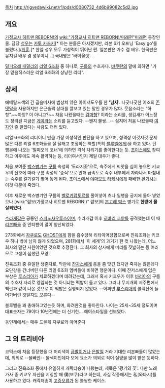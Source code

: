 [[목차]]
http://rigvedawiki.net/r1/pds/d0080732_4d6b99082c5d2.jpg

== 개요 ==
[[가정교사 히트맨 REBORN!]]의 [[wiki:"가정교사 히트맨 REBORN!/미래편"미래편]] 등장인물. 담당 [[성우]]는 [[카토 카즈키]][* 아는 분들은 아시겠지만, 리본 6기 오프닝 'Easy go'를 불렀다.]/[[위훈]].[* 한일 성우 모두 가창력이 뛰어난 편. 일본판은 가수 겸 배우. 한국판은 뮤지컬 배우 겸 성우이니...] 국내명은 '바이올렛'.

[[밀피오레 패밀리]]의 [[리얼 6조화]] 중 하나로, [[구름]]의 수호자다. [[뱌쿠란]]의 말에 의하면 "가장 믿음직스러운 리얼 6조화의 상냥한 리더".


== 상세 ==
에메랄드색의 긴 곱슬머사에 범상치 않은 아이섀도우를 한 ''''남자''''. 나긋나긋한 어조의 [[존댓말]]을 사용하지만 은근슬쩍 상대를 깔보고 있는 말인 경우가 많다. 웃음소리는 "하항".~~아앙? 이 아니고?~~ 처음 나왔을때는 [[감마]]형? 이라는 소리를, 생김새가 어느정도 정리된 지금은 [[게이]]라는 소리를 듣고있다. --왠지 불쌍...-- 심지어 처음 나왔을때 [[여자]]인 줄 알았다는 사람도 더러 있다.

리얼 6조화의 리더이니 만큼 가장 이성적인 판단을 하고 있으며, 성격상 이것저것 문제 많은 다른 리얼 6조화들을 잘 달래고 조정하는 역할(특히 [[블루벨]]에게)을 하고 있다. 단행본에 나오는 '밀피오레 코너'에 의하면 격식 차리기를 좋아한다는 듯. [[초이스]]에도 참여하고 이후에도 계속 활약하는 등, 리더여서인지 제일 대우가 좋다.

처음 보여준 [[박스병기]]는 [[구름]] 속성의 '도라지꽃'으로, 숙주에게 씨앗을 심어 놓으면 키쿄우의 신호에 따라 구름 속성의 '증식'으로 인해 급속도로 숙주 내부에서 자라나서 마침내는 숙주를 갈기갈기 찢어 놓게 된다. 초이스에서 [[야마모토 타케시]]에게 패배한 [[환기사]]는 이것 때문에 죽었다.

이후 새로운 박스병기인 구름의 [[벨로키랍토르]]를 풀어넣어 츠나 일행을 궁지에 몰아 넣었으나 [wiki:"람보(가정교사 히트맨 REBORN!)" 람보]의 [[본고레 박스]] 병기로 '''한방에 몰살되었다.'''

[[수라개갑]]은 공룡인 [[스피노사우루스]]이며, 수라개갑 이후 [[히바리 쿄야]]를 공격했는데 이 때 [[리본빠]]들 중 안티팬이 많이 양산되었다.

273화에서 [[자쿠로]]도 [[GHOST]]에게 힘을 흡수당해 리타이어당함으로써 진육조화는 키쿄우 하나 밖에 남지 않게 되었으며, 281화에서 '이 세계'의 과거가 한 컷 나왔는데, 어느 회사의 말단 사원이었던 것으로 추정된다. 그 회사의 상사에게 머리를 짓밟히는 등 여러모로 고생이 심했던 모양.

진육조화 중 유일한 생존자로, 막판에 [[잔자스]]에게 총을 좀 맞긴 했지만 죽지는 않은데다 요단강을 건너버린 다른 리얼 6조화 멤버들에 비하면 행운아다. 이때 잔저스에게 입은 부상은 [[루스리아]]가 치료하겠다며 데려갔는데, 그래서 혹시 키쿄우가 이후 [[바리아]]의 구름의 수호자 자리로 영입되는 것 아니냐는 떡밥이 돌고 있다. 그러나 무지개의 저주편에서 백란과 같이 나온 것으로 이 떡밥은 실행되지 않았다. --어쩌면 [[루스리아]]의 콜렉션에 들어가버린 것일지도 모른다--

블루벨을 꽤 총애하고있는듯 하며, 화려한것을 좋아한다.
나이는 25세~35세 정도이며 대표숫자는 79이다
10년전에는 더 신기한... 해어스타일을 선보였다.

동인계에서는 매우 드물게 자쿠로와 이어준다
== 그 외 트리비아 ==
코믹스에 처음 등장했을 때 머리색이 [[금발]]이거나 [[은발]]일 거라 기대한 리본빠들이 많았는데, 의외로 --물빠진-- 물색이인데다 모에 요소가 의외로 적어 실망을 많이 받은 듯하다.

그리고 진육조화 중에서 유일하게 캐릭터송이 나왔는데, 제목은 '광기의 꽃'. 다만 노래 가사 중 키쿄우 자신을 지칭할 때 僕(보쿠)라고 하는데, 사실 작중에서는 私(와타시)를 사용하고 있다. 캐릭터송이 [[고증오류]]가 된 불쌍한 케이스.
